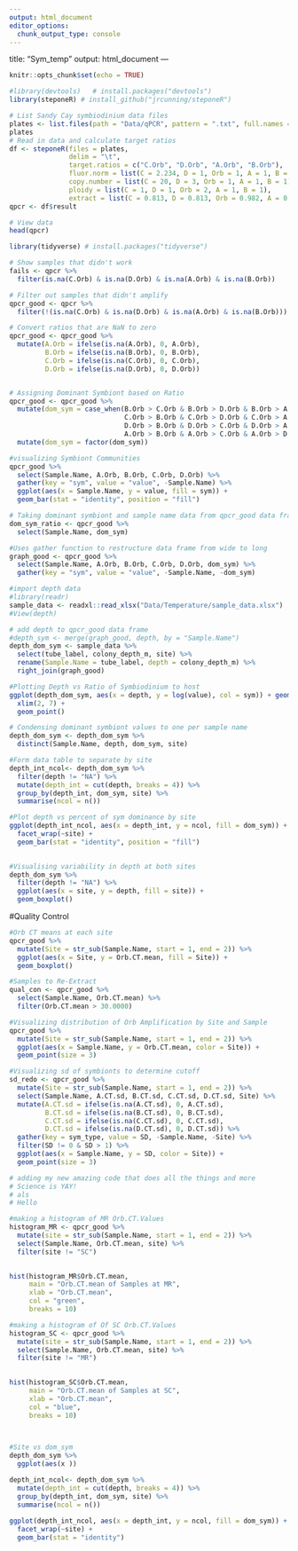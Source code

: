 ```yaml
---
output: html_document
editor_options: 
  chunk_output_type: console
---
```

title: "Sym_temp"
output: html_document
---

```r
knitr::opts_chunk$set(echo = TRUE)
```

```r
#library(devtools)   # install.packages("devtools")
library(steponeR) # install_github("jrcunning/steponeR")
```


```r
# List Sandy Cay symbiodinium data files
plates <- list.files(path = "Data/qPCR", pattern = ".txt", full.names = TRUE)
plates
# Read in data and calculate target ratios
df <- steponeR(files = plates, 
               delim = "\t", 
               target.ratios = c("C.Orb", "D.Orb", "A.Orb", "B.Orb"), 
               fluor.norm = list(C = 2.234, D = 1, Orb = 1, A = 1, B = 1),
               copy.number = list(C = 20, D = 3, Orb = 1, A = 1, B = 1),
               ploidy = list(C = 1, D = 1, Orb = 2, A = 1, B = 1),
               extract = list(C = 0.813, D = 0.813, Orb = 0.982, A = 0.813, B = 0.813))
qpcr <- df$result

# View data
head(qpcr)
```

```r
library(tidyverse) # install.packages("tidyverse")
```

```r
# Show samples that didn't work
fails <- qpcr %>%
  filter(is.na(C.Orb) & is.na(D.Orb) & is.na(A.Orb) & is.na(B.Orb))

# Filter out samples that didn't amplify
qpcr_good <- qpcr %>%
  filter(!(is.na(C.Orb) & is.na(D.Orb) & is.na(A.Orb) & is.na(B.Orb)))

# Convert ratios that are NaN to zero
qpcr_good <- qpcr_good %>%
  mutate(A.Orb = ifelse(is.na(A.Orb), 0, A.Orb),
         B.Orb = ifelse(is.na(B.Orb), 0, B.Orb),
         C.Orb = ifelse(is.na(C.Orb), 0, C.Orb),
         D.Orb = ifelse(is.na(D.Orb), 0, D.Orb))


# Assigning Dominant Symbiont based on Ratio
qpcr_good <- qpcr_good %>%
  mutate(dom_sym = case_when(B.Orb > C.Orb & B.Orb > D.Orb & B.Orb > A.Orb ~ "B",
                             C.Orb > B.Orb & C.Orb > D.Orb & C.Orb > A.Orb ~ "C",
                             D.Orb > B.Orb & D.Orb > C.Orb & D.Orb > A.Orb ~ "D",
                             A.Orb > B.Orb & A.Orb > C.Orb & A.Orb > D.Orb ~ "A")) %>%
  mutate(dom_sym = factor(dom_sym))
```

```r
#visualizing Symbiont Communities 
qpcr_good %>%
  select(Sample.Name, A.Orb, B.Orb, C.Orb, D.Orb) %>%
  gather(key = "sym", value = "value", -Sample.Name) %>%
  ggplot(aes(x = Sample.Name, y = value, fill = sym)) +
  geom_bar(stat = "identity", position = "fill")
```

```r
# Taking dominant symbiont and sample name data from qpcr_good data frame 
dom_sym_ratio <- qpcr_good %>%
  select(Sample.Name, dom_sym)
```

```r
#Uses gather function to restructure data frame from wide to long
graph_good <- qpcr_good %>%
  select(Sample.Name, A.Orb, B.Orb, C.Orb, D.Orb, dom_sym) %>%
  gather(key = "sym", value = "value", -Sample.Name, -dom_sym)
```

```r
#import depth data 
#library(readr)
sample_data <- readxl::read_xlsx("Data/Temperature/sample_data.xlsx")
#View(depth)
```

```r
# add depth to qpcr_good data frame 
#depth_sym <- merge(graph_good, depth, by = "Sample.Name")
depth_dom_sym <- sample_data %>%
  select(tube_label, colony_depth_m, site) %>%
  rename(Sample.Name = tube_label, depth = colony_depth_m) %>%
  right_join(graph_good)
```

```r
#Plotting Depth vs Ratio of Symbiodinium to host 
ggplot(depth_dom_sym, aes(x = depth, y = log(value), col = sym)) + geom_line() +
  xlim(2, 7) +
  geom_point()
```


```r
# Condensing dominant symbiont values to one per sample name 
depth_dom_sym <- depth_dom_sym %>%
  distinct(Sample.Name, depth, dom_sym, site)
```


```r
#Form data table to separate by site 
depth_int_ncol<- depth_dom_sym %>%
  filter(depth != "NA") %>%
  mutate(depth_int = cut(depth, breaks = 4)) %>%
  group_by(depth_int, dom_sym, site) %>%
  summarise(ncol = n()) 

#Plot depth vs percent of sym dominance by site
ggplot(depth_int_ncol, aes(x = depth_int, y = ncol, fill = dom_sym)) +
  facet_wrap(~site) +
  geom_bar(stat = "identity", position = "fill")
  

```

```r
#Visualising variability in depth at both sites
depth_dom_sym %>%
  filter(depth != "NA") %>% 
  ggplot(aes(x = site, y = depth, fill = site)) +
  geom_boxplot()
```

#Quality Control
```r
#Orb CT means at each site
qpcr_good %>%
  mutate(Site = str_sub(Sample.Name, start = 1, end = 2)) %>%
  ggplot(aes(x = Site, y = Orb.CT.mean, fill = Site)) +
  geom_boxplot()

#Samples to Re-Extract
qual_con <- qpcr_good %>%
  select(Sample.Name, Orb.CT.mean) %>%
  filter(Orb.CT.mean > 30.0000) 

#Visualizing distribution of Orb Amplification by Site and Sample 
qpcr_good %>%
  mutate(Site = str_sub(Sample.Name, start = 1, end = 2)) %>%
  ggplot(aes(x = Sample.Name, y = Orb.CT.mean, color = Site)) +
  geom_point(size = 3) 

#Visualizing sd of symbionts to determine cutoff
sd_redo <- qpcr_good %>%
  mutate(Site = str_sub(Sample.Name, start = 1, end = 2)) %>%
  select(Sample.Name, A.CT.sd, B.CT.sd, C.CT.sd, D.CT.sd, Site) %>%
  mutate(A.CT.sd = ifelse(is.na(A.CT.sd), 0, A.CT.sd),
         B.CT.sd = ifelse(is.na(B.CT.sd), 0, B.CT.sd),
         C.CT.sd = ifelse(is.na(C.CT.sd), 0, C.CT.sd),
         D.CT.sd = ifelse(is.na(D.CT.sd), 0, D.CT.sd)) %>%
  gather(key = sym_type, value = SD, -Sample.Name, -Site) %>%
  filter(SD != 0 & SD > 1) %>%
  ggplot(aes(x = Sample.Name, y = SD, color = Site)) +
  geom_point(size = 3)

# adding my new amazing code that does all the things and more 
# Science is YAY!
# als
# Hello 

```

```r
#making a histogram of MR Orb.CT.Values
histogram_MR <- qpcr_good %>%
  mutate(site = str_sub(Sample.Name, start = 1, end = 2)) %>%
  select(Sample.Name, Orb.CT.mean, site) %>%
  filter(site != "SC")
  

hist(histogram_MR$Orb.CT.mean, 
     main = "Orb.CT.mean of Samples at MR",
     xlab = "Orb.CT.mean",
     col = "green",
     breaks = 10) 

#making a histogram of Of SC Orb.CT.Values
histogram_SC <- qpcr_good %>%
  mutate(site = str_sub(Sample.Name, start = 1, end = 2)) %>%
  select(Sample.Name, Orb.CT.mean, site) %>%
  filter(site != "MR")
  

hist(histogram_SC$Orb.CT.mean, 
     main = "Orb.CT.mean of Samples at SC",
     xlab = "Orb.CT.mean",
     col = "blue",
     breaks = 10) 

  
```




















```r
#Site vs dom_sym
depth_dom_sym %>%
  ggplot(aes(x ))
```

```r
depth_int_ncol<- depth_dom_sym %>%
  mutate(depth_int = cut(depth, breaks = 4)) %>%
  group_by(depth_int, dom_sym, site) %>%
  summarise(ncol = n()) 
  
ggplot(depth_int_ncol, aes(x = depth_int, y = ncol, fill = dom_sym)) +
  facet_wrap(~site) +
  geom_bar(stat = "identity")
```










